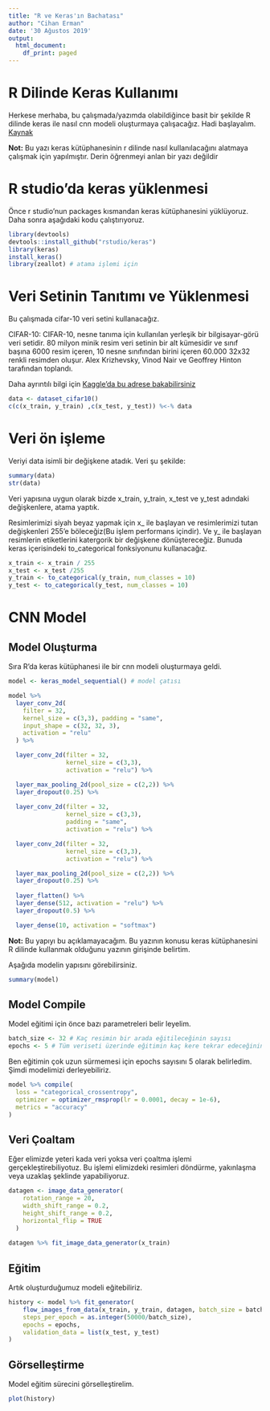 ```yaml
---
title: "R ve Keras'ın Bachatası"
author: "Cihan Erman"
date: '30 Ağustos 2019'
output:
  html_document:
    df_print: paged
---
```


# R Dilinde Keras Kullanımı
Herkese merhaba, bu çalışmada/yazımda olabildiğince basit bir şekilde R dilinde keras ile nasıl cnn modeli oluşturmaya çalışacağız. Hadi başlayalım.
[Kaynak](https://keras.rstudio.com/)

**Not:** Bu yazı keras kütüphanesinin r dilinde nasıl kullanılacağını alatmaya çalışmak için yapılmıştır. Derin öğrenmeyi anlan bir yazı değildir

# R studio'da keras yüklenmesi
Önce r studio'nun packages kısmandan keras kütüphanesini yüklüyoruz. Daha sonra aşağıdaki kodu çalıştırıyoruz.
```r
library(devtools)
devtools::install_github("rstudio/keras")
library(keras)
install_keras()
library(zeallot) # atama işlemi için
```

# Veri Setinin Tanıtımı ve Yüklenmesi
Bu çalışmada cifar-10 veri setini kullanacağız.

CIFAR-10: CIFAR-10, nesne tanıma için kullanılan yerleşik bir bilgisayar-görü veri setidir. 80 milyon minik resim veri setinin bir alt kümesidir ve sınıf başına 6000 resim içeren, 10 nesne sınıfından birini içeren 60.000 32x32 renkli resimden oluşur. Alex Krizhevsky, Vinod Nair ve Geoffrey Hinton tarafından toplandı.

Daha ayrıntılı bilgi için [Kaggle'da bu adrese bakabilirsiniz](https://www.kaggle.com/c/cifar-10)

```r
data <- dataset_cifar10()
c(c(x_train, y_train) ,c(x_test, y_test)) %<-% data
```

# Veri ön işleme

Veriyi  data isimli bir değişkene atadık. Veri şu şekilde:
```r
summary(data)
str(data)
```

Veri yapısına uygun olarak bizde x_train, y_train, x_test ve y_test adındaki değişkenlere, atama yaptık.

Resimlerimizi siyah beyaz yapmak için x_ ile başlayan ve resimlerimizi tutan değişkenleri 255'e böleceğiz(Bu işlem performans içindir). Ve y_ ile başlayan resimlerin etiketlerini katergorik bir değişkene dönüştereceğiz. Bunuda keras içerisindeki to_categorical fonksiyonunu kullanacağız.

```r
x_train <- x_train / 255
x_test <- x_test /255
y_train <- to_categorical(y_train, num_classes = 10)
y_test <- to_categorical(y_test, num_classes = 10)
```

# CNN Model

## Model Oluşturma

Sıra R'da keras kütüphanesi ile bir cnn modeli oluşturmaya geldi.

```r
model <- keras_model_sequential() # model çatısı

model %>%
  layer_conv_2d(
    filter = 32,
    kernel_size = c(3,3), padding = "same", 
    input_shape = c(32, 32, 3),
    activation = "relu"
  ) %>%

  layer_conv_2d(filter = 32,
                kernel_size = c(3,3),
                activation = "relu") %>%

  layer_max_pooling_2d(pool_size = c(2,2)) %>%
  layer_dropout(0.25) %>%
  
  layer_conv_2d(filter = 32,
                kernel_size = c(3,3),
                padding = "same",
                activation = "relu") %>%

  layer_conv_2d(filter = 32,
                kernel_size = c(3,3),
                activation = "relu") %>%

  layer_max_pooling_2d(pool_size = c(2,2)) %>%
  layer_dropout(0.25) %>%
  
  layer_flatten() %>%
  layer_dense(512, activation = "relu") %>%
  layer_dropout(0.5) %>%

  layer_dense(10, activation = "softmax")
```

**Not:** Bu yapıyı bu açıklamayacağım. Bu yazının konusu keras kütüphanesini R dilinde kullanmak olduğunu yazının girişinde belirtim.

Aşağıda modelin yapısını görebilirsiniz.

```r
summary(model)
```

## Model Compile

Model eğitimi için önce bazı parametreleri belir leyelim.
```r
batch_size <- 32 # Kaç resimin bir arada eğitileceğinin sayısı
epochs <- 5 # Tüm veriseti üzerinde eğitimin kaç kere tekrar edeceğinin sayısı
```

Ben eğitimin çok uzun sürmemesi için epochs sayısını 5 olarak belirledim. Şimdi modelimizi derleyebiliriz.

```r
model %>% compile(
  loss = "categorical_crossentropy",
  optimizer = optimizer_rmsprop(lr = 0.0001, decay = 1e-6),
  metrics = "accuracy"
)
```

## Veri Çoaltam
Eğer elimizde yeteri kada veri yoksa veri çoaltma işlemi gerçekleştirebiliyotuz. Bu işlemi elimizdeki resimleri döndürme, yakınlaşma veya uzaklaş şeklinde yapabiliyoruz.

```r
datagen <- image_data_generator(
    rotation_range = 20,
    width_shift_range = 0.2,
    height_shift_range = 0.2,
    horizontal_flip = TRUE
  )
  
datagen %>% fit_image_data_generator(x_train)
```

## Eğitim
Artık oluşturduğumuz modeli eğitebiliriz.

```r
history <- model %>% fit_generator(
    flow_images_from_data(x_train, y_train, datagen, batch_size = batch_size),
    steps_per_epoch = as.integer(50000/batch_size), 
    epochs = epochs, 
    validation_data = list(x_test, y_test)
)
```

## Görselleştirme
Model eğitim sürecini görselleştirelim.

```r
plot(history)
```




















